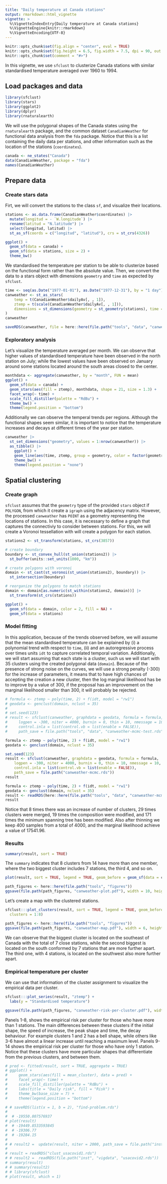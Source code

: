 ```yaml
---
title: "Daily temperature at Canada stations"
output: rmarkdown::html_vignette
vignette: >
  %\VignetteIndexEntry{Daily temperature at Canada stations}
  %\VignetteEngine{knitr::rmarkdown}
  %\VignetteEncoding{UTF-8}
---
```


```r
knitr::opts_chunk$set(fig.align = "center", eval = TRUE)
knitr::opts_chunk$set(fig.height = 6.5, fig.width = 7.5, dpi = 90, out.width = '100%')
knitr::opts_chunk$set(comment = "#>")
```

In this vignette, we use `sfclust` to clusterize Canada stations with similar standardised
temperature averaged over 1960 to 1994.

## Load packages and data

```r
library(sfclust)
library(stars)
library(ggplot2)
library(dplyr)
library(rnaturalearth)
```

We will use the polygonal shapes of the Canada states using the `rnaturalearth` package,
and the common dataset `CanadianWeather` for functional data analysis from the `fda`
package. Notice that this is a list containing the daily data per stations, and other
information such as the location of the stations (`coordinates`).

```r
canada <- ne_states("Canada")
data(CanadianWeather, package = "fda")
names(CanadianWeather)
```

## Prepare data

### Create stars data

Firt, we will convert the stations to the class `sf`, and visualize their locations.

```r
stations <- as.data.frame(CanadianWeather$coordinates) |>
  mutate(longitud = - `W.longitude`) |>
  rename(latitud = "N.latitude") |>
  select(longitud, latitud) |>
  st_as_sf(coords = c("longitud", "latitud"), crs = st_crs(4326))

ggplot() +
  geom_sf(data = canada) +
  geom_sf(data = stations, size = 2) +
  theme_bw()
```

We standardised the temperature per station to be able to clusterize based on the
functional form rather than the absolute value. Then, we convert the data to a stars
object with dimensions `geometry` and `time` as expected by `sfclust`.

```r
time <- seq(as.Date("1977-01-01"), as.Date("1977-12-31"), by = "1 day")
canweather <- st_as_stars(
    temp = t(CanadianWeather$dailyAv[, , 1]),
    ztemp = t(scale(CanadianWeather$dailyAv[, , 1])),
    dimensions = st_dimensions(geometry = st_geometry(stations), time = time, point = TRUE)
)
canweather
```

```r
saveRDS(canweather, file = here::here(file.path("tools", "data", "canweather.rds")))
```

### Exploratory analysis

Let's visualize the temperature averaged per month. We can observe that higher values of
standardised temperature have been observed in the north station on July; while the lowest values
have been observed on January around some stations located around the south areas closed
to the center.

```r
monthdata <- aggregate(canweather, by = "month", FUN = mean)
ggplot() +
  geom_sf(data = canada) +
  geom_stars(aes(fill = ztemp), monthdata, shape = 21, size = 1.3) +
  facet_wrap(~ time) +
  scale_fill_distiller(palette = "RdBu") +
  theme_bw() +
  theme(legend.position = "bottom")
```

Additionally we can observe the temperal trends per regions. Although the functional
shapes seem similar, it is important to notice that the temperature increases and decays at different
times of the year per station.

```r
canweather |>
  st_set_dimensions("geometry", values = 1:nrow(canweather)) |>
  as_tibble() |>
    ggplot() +
    geom_line(aes(time, ztemp, group = geometry, color = factor(geometry)), linewidth = 0.3) +
    theme_bw() +
    theme(legend.position = "none")
```

## Spatial clustering

### Create graph

`sfclust` assumes that the `geometry` type of the provided `stars` object if `POLYGON`,
from which it create a `igraph` using the adjacency matrix. However, the processed
`canweather` has `POINT` as a geometry representing the locations of stations. In this
case, it is necessary to define a graph that captures the connectiviy to consider between
stations. For this, we will create a Voronoi tessellation with will create a polygon for
each station.

```r
stations2 <- st_transform(stations, st_crs(3857))

# create boundary
boundary <- st_convex_hull(st_union(stations2)) |>
  st_buffer(units::set_units(1000, "km"))

# create polygons with voronoi
domain <- st_cast(st_voronoi(st_union(stations2), boundary)) |>
  st_intersection(boundary)

# reorganize the polygons to match stations
domain <- domain[as.numeric(st_within(stations2, domain))] |>
  st_transform(st_crs(stations))

ggplot() +
  geom_sf(data = domain, color = 2, fill = NA) +
  geom_sf(data = stations)
```

### Model fitting

In this application, because of the trends observed before, we will assume that the mean
standardised temperature can be explained by (i) a polynomial trend with respect to
`time`, (ii) and an autoregressive process over times units `idt` to capture correlated
temporal variation. Additionally, we will start assuming that each state is a cluster,
such us we will start with 35 clusters using the created polygonal data  (`domain`).
Because of the presence of strong noise on the curves, we will use a strong penalty (-300)
for the increase of parameters, it means that to have high chances of accepting the
creation a new cluster, then the log marginal likelihood has be to improve by a value of
300, if the proposal has an improvement on the marginal likelihood smaller than 300, it
will probably be rejected.

```r
# formula <- ztemp ~ poly(time, 2) + f(idt, model = "rw1")
# geodata <- genclust(domain, nclust = 35)
#
# set.seed(123)
# result <- sfclust(canweather, graphdata = geodata, formula = formula,
#     logpen = -300, niter = 4000, burnin = 0, thin = 10, nmessage = 10, nsave = 100,
#     control.inla = list(control.vb = list(enable = FALSE)),
#     path_save = file.path("tools", "data", "canweather-mcmc-test.rds"))
```

```r
formula <- ztemp ~ poly(time, 2) + f(idt, model = "rw1")
geodata <- genclust(domain, nclust = 35)

set.seed(123)
result <- sfclust(canweather, graphdata = geodata, formula = formula,
    logpen = -300, niter = 4000, burnin = 0, thin = 10, nmessage = 10, nsave = 100,
    control.inla = list(control.vb = list(enable = FALSE)),
    path_save = file.path("canweather-mcmc.rds"))
result
```

```r
formula <- ztemp ~ poly(time, 2) + f(idt, model = "rw1")
geodata <- genclust(domain, nclust = 35)
result <- readRDS(here::here(file.path("tools", "data", "canweather-mcmc.rds")))
result
```

Notice that 8 times there was an increase of number of clusters, 29 times clusters were
merged, 19 times the composition were modified, and 171 times the minimum spanning tree has
been modified. Also after thinning we keep 400 samples from a total of 4000, and the
marginal likelihood achieve a value of 17541.96.

### Results

```r
summary(result, sort = TRUE)
```

The `summary` indicates that 8 clusters from 14 have more than one member, where the two biggest cluster
includes 7 stations, the third 4, and so on.

```r
plot(result, sort = TRUE, legend = TRUE, geom_before = geom_sf(data = canada), clusters = 1:8)
```

```r
path_figures <- here::here(file.path("tools", "figures"))
ggsave(file.path(path_figures, "canweather-plot.pdf"), width = 10, height = 3, device = cairo_pdf)
```

Let's create a map with the clustered stations.

```r
sfclust:::plot_clusters(result, sort = TRUE, legend = TRUE, geom_before = geom_sf(data = canada), size = 3,
  clusters = 1:8)
```

```r
path_figures <- here::here(file.path("tools", "figures"))
ggsave(file.path(path_figures, "canweather-map.pdf"), width = 6, height = 6, device = cairo_pdf)
```

We can observe that the biggest cluster is located on the southeast of Canada with the total
of 7 close stations, while the second biggest is located on the south conformed by 7
stations that are more further apart. The third one, with 4 stations, is located on the
southwest also more further apart.

### Empirical temperature per cluster

We can use that information of the cluster assignment to visualize the empirical data per
cluster.

```r
sfclust:::plot_series(result, "ztemp") +
  labs(y = "Standardised temperature")
```

```r
ggsave(file.path(path_figures, "canweather-risk-per-cluster.pdf"), width = 10, height = 7, device = cairo_pdf)
```

Panels 1-8, shows the empirical risk per cluster for those who have more than 1 stations.
The main differences between these clusters if the initial shape, the speed of increase,
the peak shape and time, the decay behaviour. For example clusters 1 and 2 has a bell
shape, while others like 3-6 have almost a linear increase until reaching a maximum level.
Panels 9-14 shows the empirical risk per cluster for those who have only 1 station. Notice
that these clusters have more particular shapes that differentiate from the previous
clusters, and between them.

<!-- ```{r, fig.height = 5.4} -->
<!-- plot(result, which = 2, sort = TRUE, clusters = 9:14, legend = TRUE) -->
<!-- ``` -->
<!---->
<!-- ```{r, echo = FALSE} -->
<!-- ggsave(file.path(path_figures, "canweather-risk-per-cluster-2.pdf"), width = 10, height = 7.5, device = cairo_pdf) -->
<!-- ``` -->

```r
# pred <- fitted(result, sort = TRUE, aggregate = TRUE)
# ggplot() +
#     geom_stars(aes(fill = mean_cluster), data = pred) +
#     facet_wrap(~ time) +
#     scale_fill_distiller(palette = "RdBu") +
#     labs(title = "Daily risk", fill = "Risk") +
#     theme_bw(base_size = 7) +
#     theme(legend.position = "bottom")
```

```r
# # saveRDS(list(x = 1, b = 2), "find-problem.rds")
#
#  # -19550.807576937
# plot(result)
#  # -19449.8533593845
#  # -19306.77
#  # -19284.15
#
# # result2 =  update(result, niter = 2000, path_save = file.path("inst", "vigdata", "usacovid2.rds"))
#
# result = readRDS("clust_usacovid1.rds")
# # result2 =  readRDS(file.path("inst", "vigdata", "usacovid2.rds"))
# summary(result)
# # summary(result2)
# # library(sfclust)
# plot(result, which = 1)
```

